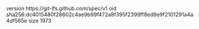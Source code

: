 version https://git-lfs.github.com/spec/v1
oid sha256:dc4015480f28602c4ae9b99f472a8f395f2399ff8ed9e9f2101291a4a4df565e
size 1973
